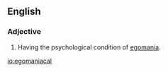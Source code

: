 ==English==
===Adjective===
{{en-adj}}
# Having the psychological condition of [[egomania]].

[[io:egomaniacal]]